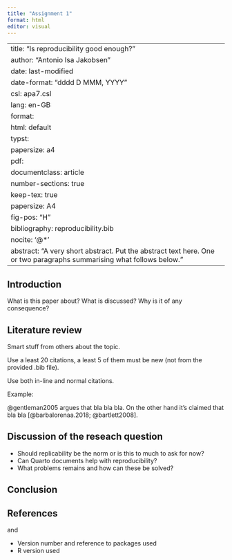 ```yaml
---
title: "Assignment 1"
format: html
editor: visual
---
```


---
title: "Is reproducibility good enough?"
author: "Antonio Isa Jakobsen"
date: last-modified
date-format: "dddd D MMM, YYYY"
csl: apa7.csl
lang: en-GB
format:
  html: default
  typst:
    papersize: a4
  pdf:
    documentclass: article
    number-sections: true
    keep-tex: true
    papersize: A4
    fig-pos: "H"
bibliography: reproducibility.bib
nocite: '@*'
abstract: "A very short abstract. Put the abstract text here. One or two paragraphs summarising what follows below."
---

## Introduction

What is this paper about? What is discussed? Why is it of any consequence?

## Literature review

Smart stuff from others about the topic.

Use a least 20 citations, a least 5 of them must be new (not from the provided .bib file).

Use both in-line and normal citations.

Example:

@gentleman2005 argues that bla bla bla. On the other hand it's claimed that bla bla [@barbalorenaa.2018; @bartlett2008].

## Discussion of the reseach question

-   Should replicability be the norm or is this to much to ask for now?
-   Can Quarto documents help with reproducibility?
-   What problems remains and how can these be solved?

## Conclusion

## References

and

-   Version number and reference to packages used
-   R version used
